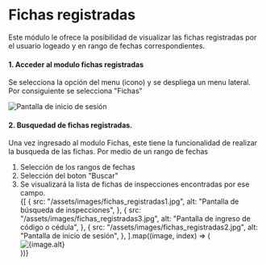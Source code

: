 
# **Fichas registradas**

Este módulo le ofrece la posibilidad de visualizar las fichas registradas por el usuario logeado y en rango de fechas correspondientes.

#### 1. Acceder al modulo fichas registradas

Se selecciona la opción del menu (icono) y se despliega un menu lateral. Por consiguiente se selecciona "Fichas"

<div
  style={{
    position: "relative",
    width: "100%",
    maxWidth: "600px",
    height: "400px",
  }}
>
  <Image
    src="/assets/images/menu_drawer_ficha.png"
    alt="Pantalla de inicio de sesión"
    fill
    style={{ objectFit: "contain" }}
    priority
  />
</div>

#### 2. Busquedad de fichas registradas.

Una vez ingresado al modulo Fichas, este tiene la funcionalidad de realizar la busqueda de las fichas. Por medio de un rango de fechas

1. Selección de los rangos de fechas
2. Selección del boton "Buscar"
3. Se visualizará la lista de fichas de inspecciones encontradas por ese campo.
   <div
     style={{
       display: "flex",
       justifyContent: "center", // Centra las imágenes en el contenedor
       gap: "5px", // Espaciado entre las imágenes
       padding: "10px", // Espaciado interno para un diseño más limpio
     }}
   >
     {[
       {
         src: "/assets/images/fichas_registradas1.jpg",
         alt: "Pantalla de búsqueda de inspecciones",
       },
       {
         src: "/assets/images/fichas_registradas3.jpg",
         alt: "Pantalla de ingreso de código o cédula",
       },
       {
         src: "/assets/images/fichas_registradas2.jpg",
         alt: "Pantalla de inicio de sesión",
       },
     ].map((image, index) => (
       <div
         key={index}
         style={{
           position: "relative",
           flex: "1 1 calc(50% - 16px)", // Toma el 25% del ancho con un espaciado
           height: "400px", // Altura fija para todas las imágenes
           width: "auto", // Limita el ancho máximo para evitar tamaños exagerados
         }}
       >
         <Image
           src={image.src}
           alt={image.alt}
           fill
           style={{ objectFit: "contain" }}
           priority
         />
       </div>
     ))}
   </div>
